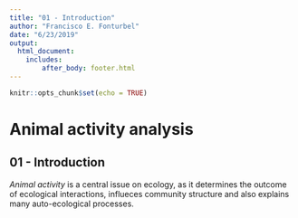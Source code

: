 ```yaml
---
title: "01 - Introduction"
author: "Francisco E. Fonturbel"
date: "6/23/2019"
output: 
  html_document:
    includes:
        after_body: footer.html
---
```


```r
knitr::opts_chunk$set(echo = TRUE)
```

# Animal activity analysis

## 01 - Introduction

*Animal activity* is a central issue on ecology, as it determines the outcome of ecological interactions, influeces community structure and also explains many auto-ecological processes.

```r


```


